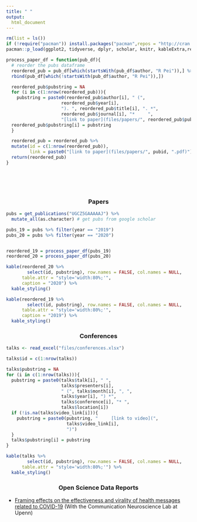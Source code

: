 ```yaml
---
title: " "
output:
  html_document
---
```


```r
rm(list = ls())
if (!require("pacman")) install.packages("pacman",repos = "http://cran.us.r-project.org")
pacman::p_load(ggplot2, tidyverse, dplyr, scholar, knitr, kableExtra,readxl)

process_paper_df = function(pub_df){
  # reorder the pubs dataframe
  reordered_pub = pub_df[which(startsWith(pub_df$author, "R Pei")),] %>% 
  rbind(pub_df[which(!startsWith(pub_df$author, "R Pei")),])

  reordered_pub$pubstring = NA
  for (i in c(1:nrow(reordered_pub))){
    pubstring = paste0(reordered_pub$author[i], " (",
                     reordered_pub$year[i],
                     "). ", reordered_pub$title[i], ". *",
                     reordered_pub$journal[i], "*     ",
                     "[link to paper](files/papers/", reordered_pub$pubid[i], ".pdf)")
  reordered_pub$pubstring[i] = pubstring
  }

  reordered_pub = reordered_pub %>%
  mutate(id = c(1:nrow(reordered_pub)),
         link = paste0("[link to paper](files/papers/", pubid, ".pdf)"))   # add links to publications
  return(reordered_pub)
}
```
<br>
<br>
<br>

<center> <h3>Papers</h3> </center>


```r
pubs = get_publications("UGCZ5GAAAAAJ") %>%
  mutate_all(as.character) # get pubs from google scholar

pubs_19 = pubs %>% filter(year == "2019")
pubs_20 = pubs %>% filter(year == "2020")


reordered_19 = process_paper_df(pubs_19)
reordered_20 = process_paper_df(pubs_20)

kable(reordered_20 %>%
        select(id, pubstring), row.names = FALSE, col.names = NULL,
      table.attr = "style='width:80%;'", 
      caption = "2020") %>%
  kable_styling()

kable(reordered_19 %>%
        select(id, pubstring), row.names = FALSE, col.names = NULL,
      table.attr = "style='width:80%;'", 
      caption = "2019") %>%
  kable_styling()
```




<center> <h3>Conferences</h3> </center>


```r
talks <- read_excel("files/conferences.xlsx")

talks$id = c(1:nrow(talks))

talks$pubstring = NA
for (i in c(1:nrow(talks))){
  pubstring = paste0(talks$talk[i], " ",
                     talks$presenters[i],
                     " (", talks$month[i], ", ",
                     talks$year[i], ") *",
                     talks$conference[i], "* ",
                     talks$location[i])
  if (!is.na(talks$video_link[i])){
    pubstring = paste0(pubstring, "     [link to video](",
                       talks$video_link[i],
                       ")")
  }
  talks$pubstring[i] = pubstring
}

kable(talks %>%
        select(id, pubstring), row.names = FALSE, col.names = NULL,
      table.attr = "style='width:80%;'") %>%
  kable_styling()
```

<center> <h3>Open Science Data Reports</h3> </center>

* [Framing effects on the effectiveness and virality of health messages related to COVID-19](https://cnlab.github.io/covid19-message-framing/) (With the Communication Neuroscience Lab at Upenn)

